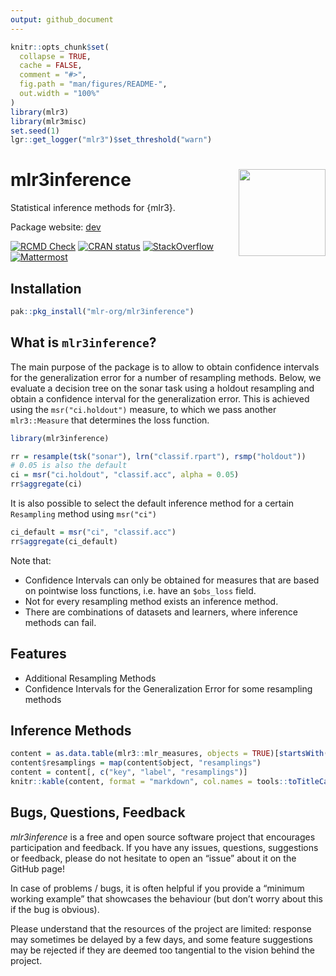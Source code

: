 ```yaml
---
output: github_document
---
```


<!-- README.md is generated from README.Rmd. Please edit that file -->

```r
knitr::opts_chunk$set(
  collapse = TRUE,
  cache = FALSE,
  comment = "#>",
  fig.path = "man/figures/README-",
  out.width = "100%"
)
library(mlr3)
library(mlr3misc)
set.seed(1)
lgr::get_logger("mlr3")$set_threshold("warn")
```

# mlr3inference <img src="man/figures/logo_orig.png" align="right" height="139" />

Statistical inference methods for {mlr3}.

Package website: [dev](https://mlr3inference.mlr-org.com/dev/)

<!-- badges: start -->
[![RCMD Check](https://github.com/mlr-org/mlr3inference/actions/workflows/r-cmd-check.yml/badge.svg)](https://github.com/mlr-org/mlr3inference/actions/workflows/r-cmd-check.yml)
[![CRAN status](https://www.r-pkg.org/badges/version/mlr3inference)](https://CRAN.R-project.org/package=mlr3inference)
[![StackOverflow](https://img.shields.io/badge/stackoverflow-mlr3-orange.svg)](https://stackoverflow.com/questions/tagged/mlr3)
[![Mattermost](https://img.shields.io/badge/chat-mattermost-orange.svg)](https://lmmisld-lmu-stats-slds.srv.mwn.de/mlr_invite/)
<!-- badges: end -->



## Installation

```r
pak::pkg_install("mlr-org/mlr3inference")
```


## What is `mlr3inference`?

The main purpose of the package is to allow to obtain confidence intervals for the generalization error for a number of resampling methods.
Below, we evaluate a decision tree on the sonar task using a holdout resampling and obtain a confidence interval for the generalization error.
This is achieved using the `msr("ci.holdout")` measure, to which we pass another `mlr3::Measure` that determines the loss function.


```r
library(mlr3inference)

rr = resample(tsk("sonar"), lrn("classif.rpart"), rsmp("holdout"))
# 0.05 is also the default
ci = msr("ci.holdout", "classif.acc", alpha = 0.05)
rr$aggregate(ci)
```

It is also possible to select the default inference method for a certain `Resampling` method using `msr("ci")`

```r
ci_default = msr("ci", "classif.acc")
rr$aggregate(ci_default)
```

Note that:

* Confidence Intervals can only be obtained for measures that are based on pointwise loss functions, i.e. have an `$obs_loss` field.
* Not for every resampling method exists an inference method.
* There are combinations of datasets and learners, where inference methods can fail.

## Features

* Additional Resampling Methods
* Confidence Intervals for the Generalization Error for some resampling methods 


## Inference Methods

```r
content = as.data.table(mlr3::mlr_measures, objects = TRUE)[startsWith(get("key"), "ci."),]
content$resamplings = map(content$object, "resamplings")
content = content[, c("key", "label", "resamplings")]
knitr::kable(content, format = "markdown", col.names = tools::toTitleCase(names(content)))
```


## Bugs, Questions, Feedback

*mlr3inference* is a free and open source software project that
encourages participation and feedback. If you have any issues,
questions, suggestions or feedback, please do not hesitate to open an
“issue” about it on the GitHub page\!

In case of problems / bugs, it is often helpful if you provide a
“minimum working example” that showcases the behaviour (but don’t
worry about this if the bug is obvious).

Please understand that the resources of the project are limited:
response may sometimes be delayed by a few days, and some feature
suggestions may be rejected if they are deemed too tangential to the
vision behind the project.
